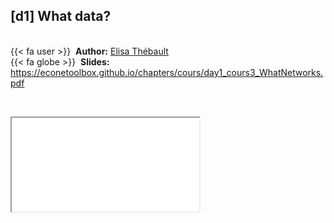 
::: {.callout-note icon=true appearance="simple"}
## [d1] What data? {.unnumbered}

<br />
{{< fa user >}} &nbsp;**Author:** [Elisa Thébault](https://iees-paris.fr/annuaire/thebault-elisa/)<br/>
{{< fa globe >}} &nbsp;**Slides:** <https://econetoolbox.github.io/chapters/cours/day1_cours3_WhatNetworks.pdf>
:::


<br />

<div class="container">
  <iframe class="responsive-iframe" src="cours/day1_cours3_WhatNetworks.pdf"></iframe>
</div> 

